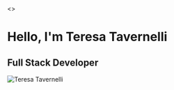 <>
  <style>{`
    @media (max-width: 600px) {
      .intro-flex {
        justify-content: center !important;
      }
      .intro-img-container {
        max-width: 180px !important;
        margin: 1.5rem auto !important;
      }
      .intro-img {
        max-width: 180px !important;
      }
    }
  `}</style>
  <div
    class="intro-flex"
    style={{
      display: "flex",
      alignItems: "center",
      justifyContent: "center",
      margin: "3rem 0",
      flexWrap: "wrap",
    }}
  >
    <div style={{ flex: 1 }}>
      <h1 style={{ margin: 0, background: "#000", color: "#fff", padding: "0.5rem 1rem", borderRadius: "0.5rem" }}>Hello, I'm Teresa Tavernelli</h1>
      <h2 style={{ margin: "1rem 0 0 0", background: "#000", color: "#fff", padding: "0.5rem 1rem", borderRadius: "0.5rem" }}>Full Stack Developer</h2>
    </div>
    <div style={{ flex: "none", marginLeft: "1rem", marginRight: "20rem", maxWidth: "100%" }}>
      <div
        class="intro-img-container"
        style={{
          width: "100%",
          maxWidth: "280px",
          aspectRatio: "1/1",
          borderRadius: "50%",
          border: "12px solid #800080",
          display: "flex",
          alignItems: "center",
          justifyContent: "center",
          overflow: "hidden",
          margin: "0 auto",
        }}
      >
        <img
          class="intro-img"
          src="image.png"
          alt="Teresa Tavernelli"
          style={{ width: "100%", maxWidth: "280px", height: "auto", borderRadius: "50%", display: "block" }}
        />
      </div>
    </div>
  </div>
</>
